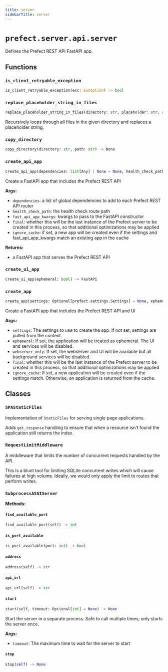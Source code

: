 ```yaml
---
title: server
sidebarTitle: server
---
```


# `prefect.server.api.server`



Defines the Prefect REST API FastAPI app.


## Functions

### `is_client_retryable_exception` <sup><a href="https://github.com/prefecthq/prefect/blob/main/src/prefect/server/api/server.py#L199"><Icon icon="github" size="14" /></a></sup>

```python
is_client_retryable_exception(exc: Exception) -> bool
```

### `replace_placeholder_string_in_files` <sup><a href="https://github.com/prefecthq/prefect/blob/main/src/prefect/server/api/server.py#L228"><Icon icon="github" size="14" /></a></sup>

```python
replace_placeholder_string_in_files(directory: str, placeholder: str, replacement: str, allowed_extensions: list[str] | None = None) -> None
```


Recursively loops through all files in the given directory and replaces
a placeholder string.


### `copy_directory` <sup><a href="https://github.com/prefecthq/prefect/blob/main/src/prefect/server/api/server.py#L255"><Icon icon="github" size="14" /></a></sup>

```python
copy_directory(directory: str, path: str) -> None
```

### `create_api_app` <sup><a href="https://github.com/prefecthq/prefect/blob/main/src/prefect/server/api/server.py#L312"><Icon icon="github" size="14" /></a></sup>

```python
create_api_app(dependencies: list[Any] | None = None, health_check_path: str = '/health', version_check_path: str = '/version', fast_api_app_kwargs: dict[str, Any] | None = None, final: bool = False, ignore_cache: bool = False) -> FastAPI
```


Create a FastAPI app that includes the Prefect REST API

**Args:**
- `dependencies`: a list of global dependencies to add to each Prefect REST API router
- `health_check_path`: the health check route path
- `fast_api_app_kwargs`: kwargs to pass to the FastAPI constructor
- `final`: whether this will be the last instance of the Prefect server to be
created in this process, so that additional optimizations may be applied
- `ignore_cache`: if set, a new app will be created even if the settings and fast_api_app_kwargs match
an existing app in the cache

**Returns:**
- a FastAPI app that serves the Prefect REST API


### `create_ui_app` <sup><a href="https://github.com/prefecthq/prefect/blob/main/src/prefect/server/api/server.py#L427"><Icon icon="github" size="14" /></a></sup>

```python
create_ui_app(ephemeral: bool) -> FastAPI
```

### `create_app` <sup><a href="https://github.com/prefecthq/prefect/blob/main/src/prefect/server/api/server.py#L585"><Icon icon="github" size="14" /></a></sup>

```python
create_app(settings: Optional[prefect.settings.Settings] = None, ephemeral: bool = False, webserver_only: bool = False, final: bool = False, ignore_cache: bool = False) -> FastAPI
```


Create a FastAPI app that includes the Prefect REST API and UI

**Args:**
- `settings`: The settings to use to create the app. If not set, settings are pulled
from the context.
- `ephemeral`: If set, the application will be treated as ephemeral. The UI
and services will be disabled.
- `webserver_only`: If set, the webserver and UI will be available but all background
services will be disabled.
- `final`: whether this will be the last instance of the Prefect server to be
created in this process, so that additional optimizations may be applied
- `ignore_cache`: If set, a new application will be created even if the settings
match. Otherwise, an application is returned from the cache.


## Classes

### `SPAStaticFiles` <sup><a href="https://github.com/prefecthq/prefect/blob/main/src/prefect/server/api/server.py#L135"><Icon icon="github" size="14" /></a></sup>


Implementation of `StaticFiles` for serving single page applications.

Adds `get_response` handling to ensure that when a resource isn't found the
application still returns the index.


### `RequestLimitMiddleware` <sup><a href="https://github.com/prefecthq/prefect/blob/main/src/prefect/server/api/server.py#L150"><Icon icon="github" size="14" /></a></sup>


A middleware that limits the number of concurrent requests handled by the API.

This is a blunt tool for limiting SQLite concurrent writes which will cause failures
at high volume. Ideally, we would only apply the limit to routes that perform
writes.


### `SubprocessASGIServer` <sup><a href="https://github.com/prefecthq/prefect/blob/main/src/prefect/server/api/server.py#L771"><Icon icon="github" size="14" /></a></sup>

**Methods:**

#### `find_available_port` <sup><a href="https://github.com/prefecthq/prefect/blob/main/src/prefect/server/api/server.py#L793"><Icon icon="github" size="14" /></a></sup>

```python
find_available_port(self) -> int
```

#### `is_port_available` <sup><a href="https://github.com/prefecthq/prefect/blob/main/src/prefect/server/api/server.py#L803"><Icon icon="github" size="14" /></a></sup>

```python
is_port_available(port: int) -> bool
```

#### `address` <sup><a href="https://github.com/prefecthq/prefect/blob/main/src/prefect/server/api/server.py#L814"><Icon icon="github" size="14" /></a></sup>

```python
address(self) -> str
```

#### `api_url` <sup><a href="https://github.com/prefecthq/prefect/blob/main/src/prefect/server/api/server.py#L818"><Icon icon="github" size="14" /></a></sup>

```python
api_url(self) -> str
```

#### `start` <sup><a href="https://github.com/prefecthq/prefect/blob/main/src/prefect/server/api/server.py#L821"><Icon icon="github" size="14" /></a></sup>

```python
start(self, timeout: Optional[int] = None) -> None
```

Start the server in a separate process. Safe to call multiple times; only starts
the server once.

**Args:**
- `timeout`: The maximum time to wait for the server to start


#### `stop` <sup><a href="https://github.com/prefecthq/prefect/blob/main/src/prefect/server/api/server.py#L915"><Icon icon="github" size="14" /></a></sup>

```python
stop(self) -> None
```

